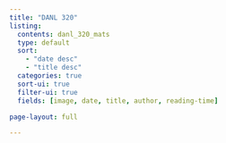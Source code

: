 ```yaml
---
title: "DANL 320"
listing:
  contents: danl_320_mats
  type: default
  sort:
    - "date desc"
    - "title desc"
  categories: true
  sort-ui: true
  filter-ui: true
  fields: [image, date, title, author, reading-time]

page-layout: full

---
```

